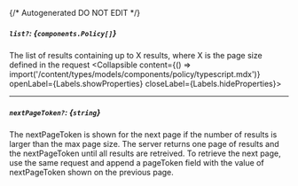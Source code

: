 {/* Autogenerated DO NOT EDIT  */}

##### `list?`: *{`components.Policy[]`}*
The list of results containing up to X results, where X is the page size defined in the request
<Collapsible content={() => import('/content/types/models/components/policy/typescript.mdx')} openLabel={Labels.showProperties} closeLabel={Labels.hideProperties}>
</Collapsible>

---
##### `nextPageToken?`: *{`string`}*
The nextPageToken is shown for the next page if the number of results is larger than the max page size. The server returns one page of results and the nextPageToken until all results are retreived. To retrieve the next page, use the same request and append a pageToken field with the value of nextPageToken shown on the previous page.


